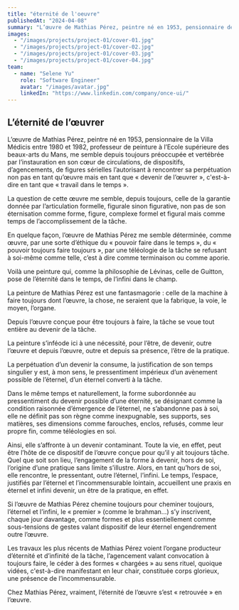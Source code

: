 ```yaml
---
title: "éternité de l'oeuvre"
publishedAt: "2024-04-08"
summary: "L’œuvre de Mathias Pérez, peintre né en 1953, pensionnaire de la Villa Médicis entre 1980 et 1982, professeur de peinture à l’Ecole supérieure des beaux-arts du Mans."
images:
  - "/images/projects/project-01/cover-01.jpg"
  - "/images/projects/project-01/cover-02.jpg"
  - "/images/projects/project-01/cover-03.jpg"
  - "/images/projects/project-01/cover-04.jpg"
team:
  - name: "Selene Yu"
    role: "Software Engineer"
    avatar: "/images/avatar.jpg"
    linkedIn: "https://www.linkedin.com/company/once-ui/"
---
```


## L’éternité de l’œuvrer

L’œuvre de Mathias Pérez, peintre né en 1953, pensionnaire de la Villa Médicis entre 1980 et 1982, professeur de peinture à l’Ecole supérieure des beaux-arts du Mans, me semble depuis toujours préoccupée et vertébrée par l’instauration en son cœur de circulations, de dispositifs, d’agencements, de figures sérielles l’autorisant à rencontrer sa perpétuation non pas en tant qu’œuvre mais en tant que « devenir de l’œuvrer », c'est-à-dire en tant que « travail dans le temps ».

La question de cette œuvre me semble, depuis toujours, celle de la garantie donnée par l’articulation formelle, figurale sinon figurative, non pas de son éternisation comme forme, figure, complexe formel et figural mais comme temps de l’accomplissement de la tâche.

En quelque façon, l’œuvre de Mathias Pérez me semble déterminée, comme œuvre, par une sorte d’éthique du « pouvoir faire dans le temps », du « pouvoir toujours faire toujours », par une téléologie de la tâche se refusant à soi-même comme telle, c’est à dire comme terminaison ou comme aporie.

Voilà une peinture qui, comme la philosophie de Lévinas, celle de Guitton, pose de l’éternité dans le temps, de l’infini dans le champ.

La peinture de Mathias Pérez est une fantasmagorie : celle de la machine à faire toujours dont l’œuvre, la chose, ne seraient que la fabrique, la voie, le moyen, l’organe.

Depuis l’œuvre conçue pour être toujours à faire, la tâche se voue tout entière au devenir de la tâche.

La peinture s’inféode ici à une nécessité, pour l’être, de devenir, outre l’œuvre et depuis l’œuvre, outre et depuis sa présence, l’être de la pratique.

La perpétuation d’un devenir la consume, la justification de son temps singulier y est, à mon sens, le pressentiment impérieux d’un avènement possible de l’éternel, d’un éternel converti à la tâche.

Dans le même temps et naturellement, la forme subordonnée au pressentiment du devenir possible d’une éternité, se désignant comme la condition raisonnée d’émergence de l’éternel, ne s’abandonne pas à soi, elle ne définit pas son règne comme inexpugnable, ses supports, ses matières, ses dimensions comme farouches, enclos, refusés, comme leur propre fin, comme téléologies en soi.

Ainsi, elle s’affronte à un devenir contaminant. Toute la vie, en effet, peut être l’hôte de ce dispositif de l’œuvre conçue pour qu’il y ait toujours tâche. Quel que soit son lieu, l‘engagement de la forme à devenir, hors de soi, l’origine d’une pratique sans limite s’illustre. Alors, en tant qu’hors de soi, elle rencontre, le pressentant, outre l’éternel, l’infini. Le temps, l’espace, justifiés par l’éternel et l’incommensurable lointain, accueillent une praxis en éternel et infini devenir, un être de la pratique, en effet.

Si l’œuvre de Mathias Pérez chemine toujours pour cheminer toujours, l’éternel et l’infini, le « premier » (comme le brahman…) s’y inscrivent, chaque jour davantage, comme formes et plus essentiellement comme sous-tensions de gestes valant dispositif de leur éternel engendrement outre l’œuvre.

Les travaux les plus récents de Mathias Pérez voient l’organe producteur d’éternité et d’infinité de la tâche, l’agencement valant convocation à toujours faire, le céder à des formes « chargées » au sens rituel, quoique vidées, c'est-à-dire manifestant en leur chair, constituée corps glorieux, une présence de l’incommensurable.

Chez Mathias Pérez, vraiment, l’éternité de l’œuvre s’est « retrouvée » en l’œuvre.
